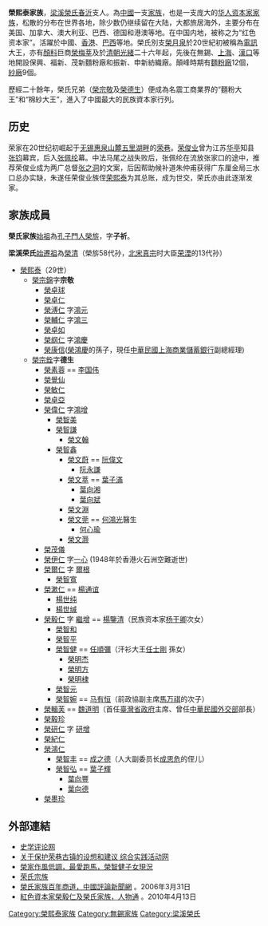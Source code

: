 {{Copy edit|time=2021-07-29T09:09:34+00:00}}
'''榮熙泰家族'''，[[梁溪榮氏|梁溪榮氏]][[春沂|春沂]]支人。為[[中國|中國]]一支[[家族|家族]]，也是一支庞大的[[华人|华人]][[资本家|资本家]][[家族|家族]]，松散的分布在世界各地，除少数仍继续留在大陆，大都旅居海外，主要分布在美国、加拿大、澳大利亚、巴西、德国和港澳等地。在中国内地，被称之为“红色资本家”。活躍於中國、[[香港|香港]]、[[巴西|巴西]]等地。榮氏別支[[榮月泉|榮月泉]]於20世紀初被稱為[[電訊|電訊]]大王，亦有[[顏料|顏料]]巨商[[榮梅莘|榮梅莘]]及於[[清朝|清朝]][[光緒|光緒]]二十六年起，先後在無錫、[[上海|上海]]、[[漢口|漢口]]等地開設保興、福新、茂新麵粉廠和振新、申新紡織廠。顛峰時期有[[麵粉廠|麵粉廠]]12個，[[紗廠|紗廠]]9個。

歷經二十餘年，榮氏兄弟（[[榮宗敬|榮宗敬]]及[[榮德生|榮德生]]）便成為名震工商業界的“麵粉大王”和“棉紗大王”，進入了中國最大的民族資本家行列。

== 历史 ==
荣家在20世纪初崛起于[[无锡|无锡]][[惠山|惠泉山麓]][[五里湖畔|五里湖畔]]的[[荣巷街道|荣巷]]。[[荣俊业|荣俊业]]曾为江苏[[华亭县_(唐朝)|华亭]]知县[[张钧|张钧]]幕宾，后入[[张佩纶|张佩纶]]幕。中法马尾之战失败后，张佩纶在流放张家口的途中，推荐荣俊业成为两广总督[[张之洞|张之洞]]的文案，后因帮助候补道朱仲甫获得广东厘金局三水口总办实缺，朱遂任荣俊业族侄[[荣熙泰|荣熙泰]]为其总账，成为世交，荣氏亦由此逐渐发家。

==家族成員==
'''榮氏家族'''[[始祖|始祖]]為[[孔子弟子列表|孔子門人]][[榮旂|榮旂]]，字'''子祈'''。

'''梁溪荣氏'''[[始遷祖|始遷祖]]為[[榮清|榮清]]（榮旂58代孙，[[北宋|北宋]][[宋真宗|真宗]]时大臣[[荣湮|荣湮]]的13代孙）
* [[榮熙泰|榮熙泰]]（29世）
** [[榮宗錦|榮宗錦]]字'''宗敬'''
*** [[榮卓球|榮卓球]]
*** [[榮卓仁|榮卓仁]]
*** [[榮溥仁|榮溥仁]] 字[[榮鴻元|鴻元]]
*** [[榮輔仁|榮輔仁]] 字[[榮鴻三|鴻三]]
*** [[榮卓如|榮卓如]]
*** [[榮纲仁|榮纲仁]] 字[[榮鴻慶|鴻慶]]
*** [[榮康信|榮康信]]([[榮鴻慶|榮鴻慶]]的孫子，現任[[中華民國|中華民國]][[上海商業儲蓄銀行|上海商業儲蓄銀行]]副總經理)
** [[榮宗銓|榮宗銓]]字'''德生'''
*** [[榮素蓉|榮素蓉]] == [[李国伟_(1893年)|李国伟]]
*** [[榮覺仙|榮覺仙]]
*** [[榮敏仁|榮敏仁]]
*** [[榮卓亞|榮卓亞]]
*** [[榮偉仁|榮偉仁]] 字[[榮鴻增|鴻增]]
**** [[榮智美|榮智美]]
**** [[榮智謙|榮智謙]]
***** [[榮文翰|榮文翰]]
**** [[榮智鑫|榮智鑫]]
***** [[榮文蔚|榮文蔚]] == [[阮偉文|阮偉文]]
****** [[阮永謙|阮永謙]]
***** [[榮文萃|榮文萃]] == [[葉子滿|葉子滿]]
****** [[葉向湘|葉向湘]]
****** [[葉向斌|葉向斌]]
***** [[榮文淵|榮文淵]]
***** [[榮文莞|榮文莞]] == [[何鴻光|何鴻光]]醫生
****** [[何心瑜|何心瑜]]
***** [[榮文灏|榮文灏]]
*** [[榮茂儀|榮茂儀]]
*** [[榮伊仁|榮伊仁]] 字[[榮一心|一心]] (1948年於香港火石洲空難逝世)
*** [[榮爾仁|榮爾仁]] 字 [[榮爾根|爾根]]
**** [[榮智寬|榮智寬]]
*** [[榮漱仁|榮漱仁]] == [[楊通谊|楊通谊]]
**** [[楊世纯|楊世纯]]
**** [[楊世缄|楊世缄]]
*** [[榮毅仁|榮毅仁]] 字 [[榮繼增|繼增]] == [[楊鑒清|楊鑒清]]（民族资本家[[杨干卿|杨干卿]]次女）
**** [[榮智和|榮智和]]
**** [[榮智平|榮智平]]
**** [[榮智健|榮智健]] == [[任順彌|任順彌]]（汗衫大王[[任士剛|任士剛]] 孫女）
***** [[榮明杰|榮明杰]]
***** [[榮明方|榮明方]]
***** [[榮明棣|榮明棣]]
**** [[榮智元|榮智元]]
**** [[榮智婉|榮智婉]] == [[马有恒|马有恒]]（前政協副主席[[馬万祺|馬万祺]]的次子）
*** [[榮輯芙|榮輯芙]] == [[魏道明|魏道明]]（首任[[臺灣省政府|臺灣省政府]]主席、曾任[[中華民國外交部|中華民國外交部]]部長）
*** [[榮毅珍|榮毅珍]]
*** [[榮研仁|榮研仁]] 字 [[榮研增|研增]]
*** [[榮紀仁|榮紀仁]]
*** [[榮鴻仁|榮鴻仁]]
**** [[榮智丰|榮智丰]] == [[成之德|成之德]]（人大副委员长[[成思危|成思危]]的侄儿）
**** [[榮智弘|榮智弘]] == [[葉子輝|葉子輝]]
***** [[葉向豐|葉向豐]]
***** [[葉向德|葉向德]]
*** [[榮墨珍|榮墨珍]]

==外部連結==
*[https://web.archive.org/web/20070928060859/http://historicalreview.jianwangzhan.com/cgi-bin/index.dll?page5%3Fwebid=jianwangzhan&userid=147978&columnno=5&articleid=5533 史学评论网]
*[https://web.archive.org/web/20050520233219/http://cxhg.bhjy.net/zen/news/disp.asp?id=4581 关于保护荣巷古镇的设想和建议 综合实践活动网]
*[https://web.archive.org/web/20100217053054/http://www.singtao.ca/tor/2008-10-21/1224577991d1372413.html 榮家作風低調，最愛跑馬，榮智健子女現況]
*[https://web.archive.org/web/20050520233219/http://cxhg.bhjy.net/zen/news/disp.asp?id=4581 荣氏宗族]
*[http://www.chinareviewnews.com/doc/1001/1/7/9/100117958.html?coluid=50&kindid=1081&docid=100117958&mdate=0911123624 榮氏家族百年商道，中國評論新聞網] {{Wayback|url=http://www.chinareviewnews.com/doc/1001/1/7/9/100117958.html?coluid=50&kindid=1081&docid=100117958&mdate=0911123624 |date=20190904022842 }}。2006年3月31日
*[http://www.renwuonline.com/articleShow.aspx?datatype=1&id=11354 紅色資本家榮毅仁及榮氏家族，人物通] {{Wayback|url=http://www.renwuonline.com/articleShow.aspx?datatype=1&id=11354 |date=20190827115849 }}。2010年4月13日
{{荣熙泰家族}}
[[Category:榮熙泰家族|Category:榮熙泰家族]]
[[Category:無錫家族|Category:無錫家族]]
[[Category:梁溪榮氏|Category:梁溪榮氏]]